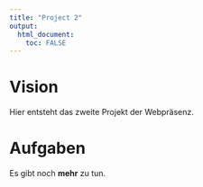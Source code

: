 ```yaml
---
title: "Project 2"
output: 
  html_document:
    toc: FALSE
---
```


# Vision

Hier entsteht das zweite Projekt der Webpräsenz.

# Aufgaben

Es gibt noch **mehr** zu tun.